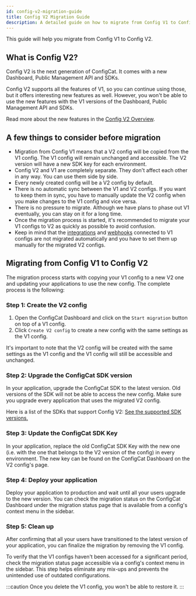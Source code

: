 ```yaml
---
id: config-v2-migration-guide
title: Config V2 Migration Guide
description: A detailed guide on how to migrate from Config V1 to Config V2.
---
```


This guide will help you migrate from Config V1 to Config V2.

## What is Config V2?

Config V2 is the next generation of ConfigCat. It comes with a new Dashboard, Public Management API and SDKs.

Config V2 supports all the features of V1, so you can continue using those, but it offers interesting new features as well. However, you won't be able to use the new features with the V1 versions of the Dashboard, Public Management API and SDKs.

Read more about the new features in the [Config V2 Overview](../config-v2).

## A few things to consider before migration

- Migration from Config V1 means that a V2 config will be copied from the V1 config. The V1 config will remain unchanged and accessible. The V2 version will have a new SDK key for each environment.
- Config V2 and V1 are completely separate. They don't affect each other in any way. You can use them side by side.
- Every newly created config will be a V2 config by default.
- There is no automatic sync between the V1 and V2 configs. If you want to keep them in sync, you have to manually update the V2 config when you make changes to the V1 config and vice versa.
- There is no pressure to migrate. Although we have plans to phase out V1 eventually, you can stay on it for a long time.
- Once the migration process is started, it's recommended to migrate your V1 configs to V2 as quickly as possible to avoid confusion.
- Keep in mind that the <a href="https://app.configcat.com/integrations" target="_blank" rel="noopener noreferrer">integrations</a> and <a href="https://app.configcat.com/product/webhooks" target="_blank" rel="noopener noreferrer">webhooks</a> connected to V1 configs are not migrated automatically and you have to set them up manually for the migrated V2 configs.

## Migrating from Config V1 to Config V2

The migration process starts with copying your V1 config to a new V2 one and updating your applications to use the new config. The complete process is the following:

### Step 1: Create the V2 config

1. Open the ConfigCat Dashboard and click on the `Start migration` button on top of a V1 config.
2. Click `Create V2 config` to create a new config with the same settings as the V1 config.

It's important to note that the V2 config will be created with the same settings as the V1 config and the V1 config will still be accessible and unchanged.

### Step 2: Upgrade the ConfigCat SDK version

In your application, upgrade the ConfigCat SDK to the latest version. Old versions of the SDK will not be able to access the new config. Make sure you upgrade every application that uses the migrated V2 config.

Here is a list of the SDKs that support Config V2: [See the supported SDK versions.](../config-v2-sdk-compatibility)

### Step 3: Update the ConfigCat SDK Key

In your application, replace the old ConfigCat SDK Key with the new one (i.e. with the one that belongs to the V2 version of the config) in every environment. The new key can be found on the ConfigCat Dashboard on the V2 config's page.

### Step 4: Deploy your application

Deploy your application to production and wait until all your users upgrade to the new version.
You can check the migration status on the ConfigCat Dashboard under the migration status page that is available from a config's context menu in the sidebar.

### Step 5: Clean up

After confirming that all your users have transitioned to the latest version of your application, you can finalize the migration by removing the V1 config. 

To verify that the V1 configs haven't been accessed for a significant period, check the migration status page accessible via a config's context menu in 
the sidebar. This step helps eliminate any mix-ups and prevents the unintended use of outdated configurations.

:::caution
Once you delete the V1 config, you won't be able to restore it.
:::

